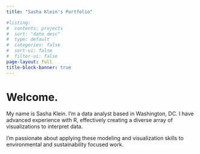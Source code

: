 ```yaml
---
title: "Sasha Klein's Portfolio"

#listing:
#  contents: projects
#  sort: "date desc"
#  type: default
#  categories: false
#  sort-ui: false
#  filter-ui: false
page-layout: full
title-block-banner: true
---
```


# Welcome.

My name is Sasha Klein. I'm a data analyst based in Washington, DC. I have advanced experience with R, effectively creating a diverse array of visualizations to interpret data.

I'm passionate about applying these modeling and visualization skills to environmental and sustainability focused work.
